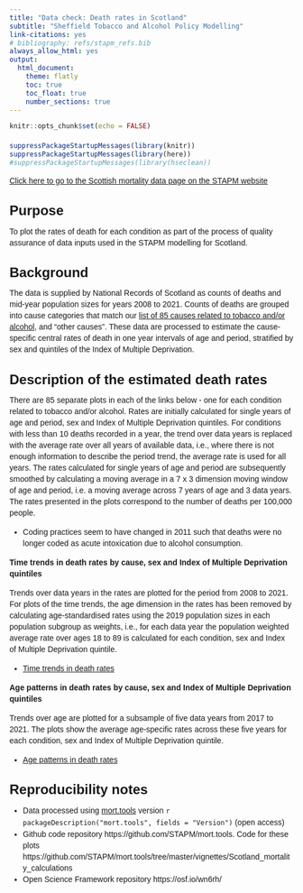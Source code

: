 ```yaml
---
title: "Data check: Death rates in Scotland"
subtitle: "Sheffield Tobacco and Alcohol Policy Modelling"
link-citations: yes
# bibliography: refs/stapm_refs.bib
always_allow_html: yes
output:
  html_document:
    theme: flatly
    toc: true
    toc_float: true
    number_sections: true
---
```


<style>

body{
  font-family: 'Oxygen', sans-serif;
  font-size: 14px;
  line-height: 20px;
}

h1,h2,h3,h4 {
  font-family: 'Raleway', sans-serif;
  font-size: 24px;
}

.container { width: 1000px; }
h3 {
  background-color: #D4DAEC;
  #text-indent: 100px; 
}
h4 {
  text-indent: 100px;
}


g-table-intro h4 {
  text-indent: 0px;
}
</style>


```r
knitr::opts_chunk$set(echo = FALSE)

suppressPackageStartupMessages(library(knitr))
suppressPackageStartupMessages(library(here))
#suppressPackageStartupMessages(library(hseclean))
```

[Click here to go to the Scottish mortality data page on the STAPM website](https://stapm.gitlab.io/mortality_data_scotland.html)

# Purpose

To plot the rates of death for each condition as part of the process of quality assurance of data inputs used in the STAPM modelling for Scotland.   

# Background

The data is supplied by National Records of Scotland as counts of deaths and mid-year population sizes for years 2008 to 2021. Counts of deaths are grouped into cause categories that match our [list of 85 causes related to tobacco and/or alcohol](https://stapm.gitlab.io/relative_risks.html), and "other causes". These data are processed to estimate the cause-specific central rates of death in one year intervals of age and period, stratified by sex and quintiles of the Index of Multiple Deprivation. 


# Description of the estimated death rates

There are 85 separate plots in each of the links below - one for each condition related to tobacco and/or alcohol. Rates are initially calculated for single years of age and period, sex and Index of Multiple Deprivation quintiles. For conditions with less than 10 deaths recorded in a year, the trend over data years is replaced with the average rate over all years of available data, i.e., where there is not enough information to describe the period trend, the average rate is used for all years. The rates calculated for single years of age and period are subsequently smoothed by calculating a moving average in a 7 x 3 dimension moving window of age and period, i.e. a moving average across 7 years of age and 3 data years. The rates presented in the plots correspond to the number of deaths per 100,000 people.    

* Coding practices seem to have changed in 2011 such that deaths were no longer coded as acute intoxication due to alcohol consumption.    

**Time trends in death rates by cause, sex and Index of Multiple Deprivation quintiles**   

Trends over data years in the rates are plotted for the period from 2008 to 2021. For plots of the time trends, the age dimension in the rates has been removed by calculating age-standardised rates using the 2019 population sizes in each population subgroup as weights, i.e., for each data year the population weighted average rate over ages 18 to 89 is calculated for each condition, sex and Index of Multiple Deprivation quintile.     

- <a href="https://stapm.gitlab.io/r-packages/mort.tools/articles/age_standardised_death_rates.html" target = "_blank" rel="noreferrer noopener">Time trends in death rates</a>   


**Age patterns in death rates by cause, sex and Index of Multiple Deprivation quintiles**     

Trends over age are plotted for a subsample of five data years from 2017 to 2021. The plots show the average age-specific rates across these five years for each condition, sex and Index of Multiple Deprivation quintile.    

- <a href="https://stapm.gitlab.io/r-packages/mort.tools/articles/age_specific_death_rates.html" target = "_blank" rel="noreferrer noopener">Age patterns in death rates</a>   


# Reproducibility notes

- Data processed using [mort.tools](https://stapm.github.io/mort.tools/) version `r packageDescription("mort.tools", fields = "Version")` (open access)
- Github code repository https://github.com/STAPM/mort.tools. Code for these plots https://github.com/STAPM/mort.tools/tree/master/vignettes/Scotland_mortality_calculations
- Open Science Framework repository https://osf.io/wn6rh/


<!-- # References -->





















































